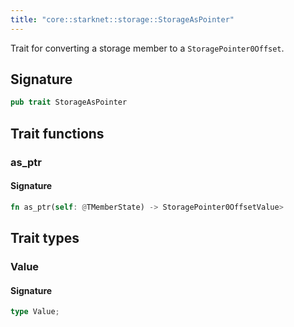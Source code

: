 ```yaml
---
title: "core::starknet::storage::StorageAsPointer"
---
```


Trait for converting a storage member to a `StoragePointer0Offset`.



## Signature

```rust
pub trait StorageAsPointer
```



## Trait functions

### as_ptr







#### Signature

```rust
fn as_ptr(self: @TMemberState) -> StoragePointer0OffsetValue>
```


## Trait types

### Value


#### Signature

```rust
type Value;
```


